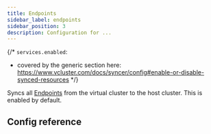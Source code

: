 ```yaml
---
title: Endpoints
sidebar_label: endpoints
sidebar_position: 3
description: Configuration for ...
---
```



{/*
`services.enabled`:
- covered by the generic section here: https://www.vcluster.com/docs/syncer/config#enable-or-disable-synced-resources
*/}

Syncs all [Endpoints](https://kubernetes.io/docs/concepts/services-networking/service/) from the virtual cluster to the host cluster. This is enabled by default. 

## Config reference

<Endpoints/>
